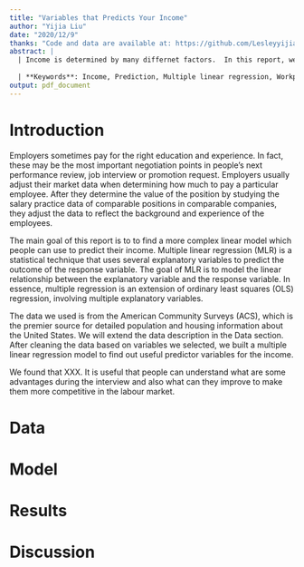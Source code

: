 ```yaml
---
title: "Variables that Predicts Your Income"
author: "Yijia Liu"
date: "2020/12/9"
thanks: "Code and data are available at: https://github.com/LesleyyijiaLiu/The-Variables-that-Predict-Your-Income-is-XXX.git"
abstract: |
  | Income is determined by many differnet factors.  In this report, we used multiple linear regression model to find out some useful factors that can predict your income. We found that XXX. The finding are essential not only becasue people can know what they can arguing for during the interview but also what can they improve to make them more competitive in the labour market. 
  
  | **Keywords**: Income, Prediction, Multiple linear regression, Workplace.
output: pdf_document
---
```


# Introduction

Employers sometimes pay for the right education and experience. In fact, these may be the most important negotiation points in people's next performance review, job interview or promotion request. Employers usually adjust their market data when determining how much to pay a particular employee. After they determine the value of the position by studying the salary practice data of comparable positions in comparable companies, they adjust the data to reflect the background and experience of the employees.

The main goal of this report is to to find a more complex linear model which people can use to predict their income. Multiple linear regression (MLR) is a statistical technique that uses several explanatory variables to predict the outcome of the response variable. The goal of MLR is to model the linear relationship between the explanatory variable and the response variable. In essence, multiple regression is an extension of ordinary least squares (OLS) regression, involving multiple explanatory variables.

The data we used is from the American Community Surveys (ACS),
which is the premier source for detailed population and housing information about the United States. We will extend the data description in the Data section. After cleaning the data based on variables we selected, we built a multiple linear regression model to find out useful predictor variables for the income.

We found that XXX. It is useful that people can understand what are some advantages during the interview and also what can they improve to make them more competitive in the labour market.

# Data

# Model

# Results

# Discussion
